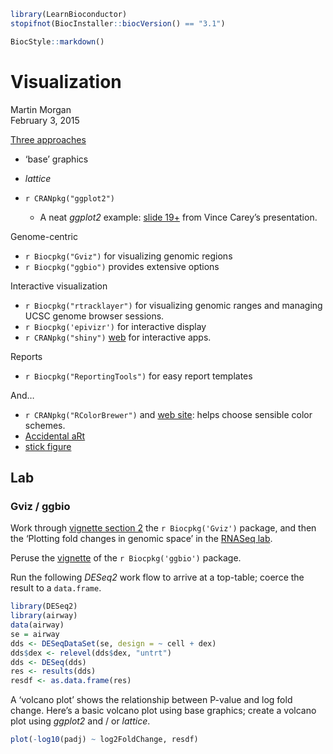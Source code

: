 <!--
%\VignetteIndexEntry{03.4 Visualization}
%\VignettePackage{LearnBioconductor}
%\VignetteEngine{knitr::knitr}
-->

```r
library(LearnBioconductor)
stopifnot(BiocInstaller::biocVersion() == "3.1")
```

```r
BiocStyle::markdown()
```

# Visualization

Martin Morgan<br/>
February 3, 2015

[Three
approaches](http://bioconductor.org/help/course-materials/2014/summerx/Visualization-slides.pdf)

- 'base' graphics
- _lattice_
- `r CRANpkg("ggplot2")`
  
  - A neat _ggplot2_ example:
    [slide 19+](http://bioconductor.org/help/course-materials/2014/CSAMA2014/2_Tuesday/lectures/Visualization_in_Statistical_Genomics-Carey.pdf)
    from Vince Carey's presentation.


Genome-centric

- `r Biocpkg("Gviz")` for visualizing genomic regions
- `r Biocpkg("ggbio")` provides extensive options

Interactive visualization

- `r Biocpkg("rtracklayer")` for visualizing genomic ranges and
  managing UCSC genome browser sessions.
- `r Biocpkg('epivizr')` for interactive display
- `r CRANpkg("shiny")` [web](http://shiny.rstudio.com) for interactive
  apps.

Reports

- `r Biocpkg("ReportingTools")` for easy report templates

And...

- `r CRANpkg("RColorBrewer")` and
  [web site](http://colorbrewer2.org/): helps choose sensible color
  schemes.
- [Accidental aRt](http://accidental-art.tumblr.com/archive)
- [stick figure](https://github.com/EconometricsBySimulation/R-Graphics/blob/master/Stick-Figures/draw.stick.R)

## Lab

### Gviz / ggbio

Work through
[vignette section 2](http://bioconductor.org/packages/release/bioc/vignettes/Gviz/inst/doc/Gviz.pdf)
the `r Biocpkg('Gviz')` package, and then the 'Plotting fold changes
in genomic space' in the [RNASeq lab](B02.1.1_RNASeqLab.html).

Peruse the 
[vignette](http://bioconductor.org/packages/release/bioc/vignettes/ggbio/inst/doc/ggbio.pdf) of the `r Biocpkg('ggbio')` package.

Run the following _DESeq2_ work flow to arrive at a top-table; coerce
the result to a `data.frame`.

```r
library(DESeq2)
library(airway)
data(airway)
se = airway
dds <- DESeqDataSet(se, design = ~ cell + dex)
dds$dex <- relevel(dds$dex, "untrt")
dds <- DESeq(dds)
res <- results(dds)
resdf <- as.data.frame(res)
```

A 'volcano plot' shows the relationship between P-value and log fold
change. Here's a basic volcano plot using base graphics; create a
volcano plot using _ggplot2_ and / or _lattice_.

```r
plot(-log10(padj) ~ log2FoldChange, resdf)
```

